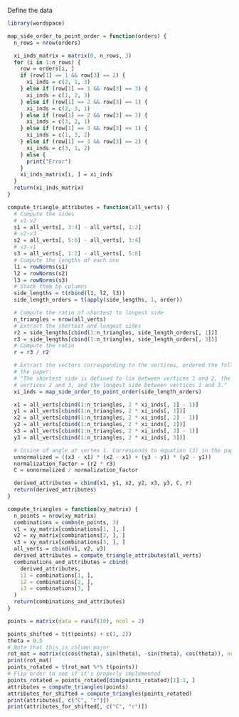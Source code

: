 Define the data

```r
library(wordspace)
```

```r
map_side_order_to_point_order = function(orders) {
  n_rows = nrow(orders)

  xi_inds_matrix = matrix(0, n_rows, 3)
  for (i in 1:n_rows) {
    row = orders[i, ]
    if (row[1] == 1 && row[3] == 2) {
      xi_inds = c(2, 1, 3)
    } else if (row[1] == 1 && row[3] == 3) {
      xi_inds = c(1, 2, 3)
    } else if (row[1] == 2 && row[3] == 1) {
      xi_inds = c(2, 3, 1)
    } else if (row[1] == 2 && row[3] == 3) {
      xi_inds = c(3, 2, 1)
    } else if (row[1] == 3 && row[3] == 1) {
      xi_inds = c(1, 3, 2)
    } else if (row[1] == 3 && row[3] == 2) {
      xi_inds = c(3, 1, 2)
    } else {
      print("Error")
    }
    xi_inds_matrix[i, ] = xi_inds
  }
  return(xi_inds_matrix)
}

compute_triangle_attributes = function(all_verts) {
  # Compute the sides
  # v1-v2
  s1 = all_verts[, 3:4] - all_verts[, 1:2]
  # v2-v3
  s2 = all_verts[, 5:6] - all_verts[, 3:4]
  # v3-v1
  s3 = all_verts[, 1:2] - all_verts[, 5:6]
  # Compute the lengths of each one
  l1 = rowNorms(s1)
  l2 = rowNorms(s2)
  l3 = rowNorms(s3)
  # Stack them by columns
  side_lengths = t(rbind(l1, l2, l3))
  side_length_orders = t(apply(side_lengths, 1, order))

  # Compute the ratio of shortest to longest side
  n_triangles = nrow(all_verts)
  # Extract the shortest and longest sides
  r2 = side_lengths[cbind(1:n_triangles, side_length_orders[, 1])]
  r3 = side_lengths[cbind(1:n_triangles, side_length_orders[, 3])]
  # Compute the ratio
  r = r3 / r2

  # Extract the vectors corresponding to the vertices, ordered the following convention descriped in
  # the paper:
  # "The shortest side is defined to lie between vertices 1 and 2, the intermediate side between
  # vertices 2 and 3, and the longest side between vertices 1 and 3."
  xi_inds = map_side_order_to_point_order(side_length_orders)

  x1 = all_verts[cbind(1:n_triangles, 2 * xi_inds[, 1] - 1)]
  y1 = all_verts[cbind(1:n_triangles, 2 * xi_inds[, 1])]
  x2 = all_verts[cbind(1:n_triangles, 2 * xi_inds[, 2] - 1)]
  y2 = all_verts[cbind(1:n_triangles, 2 * xi_inds[, 2])]
  x3 = all_verts[cbind(1:n_triangles, 2 * xi_inds[, 3] - 1)]
  y3 = all_verts[cbind(1:n_triangles, 2 * xi_inds[, 3])]

  # Cosine of angle at vertex 1. Corresponds to equation (3) in the paper
  unnormalized = ((x3 - x1) * (x2 - x1) + (y3 - y1) * (y2 - y1))
  normalization_factor = (r2 * r3)
  C = unnormalized / normalization_factor

  derived_attributes = cbind(x1, y1, x2, y2, x3, y3, C, r)
  return(derived_attributes)
}

compute_triangles = function(xy_matrix) {
  n_points = nrow(xy_matrix)
  combinations = combn(n_points, 3)
  v1 = xy_matrix[combinations[1, ], ]
  v2 = xy_matrix[combinations[2, ], ]
  v3 = xy_matrix[combinations[3, ], ]
  all_verts = cbind(v1, v2, v3)
  derived_attributes = compute_triangle_attributes(all_verts)
  combinations_and_attributes = cbind(
    derived_attributes,
    i1 = combinations[1, ],
    i2 = combinations[2, ],
    i3 = combinations[3, ]
  )
  return(combinations_and_attributes)
}
```

```r
points = matrix(data = runif(10), ncol = 2)

points_shifted = t(t(points) + c(1, 2))
theta = 0.5
# Note that this is column major
rot_mat = matrix(c(cos(theta), sin(theta), -sin(theta), cos(theta)), ncol = 2)
print(rot_mat)
points_rotated = t(rot_mat %*% t(points))
# Flip order to see if it's properly implemented
points_rotated = points_rotated[dim(points_rotated)[1]:1, ]
attributes = compute_triangles(points)
attributes_for_shifted = compute_triangles(points_rotated)
print(attributes[, c("C", "r")])
print(attributes_for_shifted[, c("C", "r")])
```
